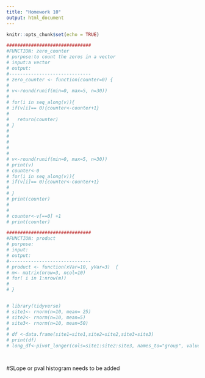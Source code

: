 ```yaml
---
title: "Homework 10"
output: html_document
---
```


```r
knitr::opts_chunk$set(echo = TRUE)
```

```r


###############################
#FUNCTION: zero_counter
# purpose:to count the zeros in a vector
# input:a vector
# output:
#------------------------------
# zero_counter <- function(counter=0) { 
# 
# v<-round(runif(min=0, max=5, n=30))
# 
# for(i in seq_along(v)){ 
# if(v[i]== 0){counter<-counter+1} 
#   
#   return(counter)
# }
# 
# 
# 
# 
# 
# v<-round(runif(min=0, max=5, n=30))
# print(v)
# counter<-0
# for(i in seq_along(v)){ 
# if(v[i]== 0){counter<-counter+1} 
#   
# }
# print(counter)
# 
# 
# counter<-v[==0] +1
# print(counter)
```


```r
###############################
#FUNCTION: product
# purpose:
# input:
# output:
#------------------------------
# product <- function(xVar=10, yVar=3)  {
# m<- matrix(nrow=3, ncol=10)
# for( i in 1:nrow(m))
#   
# }



```



```r
# library(tidyverse)
# site1<- rnorm(n=10, mean= 25)
# site2<- rnorm(n=10, mean=5)
# site3<- rnorm(n=10, mean=50)
# 
# df <-data.frame(site1=site1,site2=site2,site3=site3) 
# print(df)
# long_df<-pivot_longer(cols=site1:site2:site3, names_to="group", values_to="values")




```

#SLope or pval histogram needs to be added